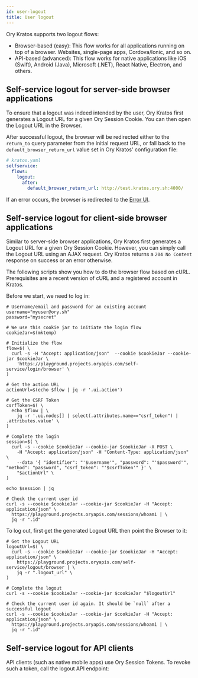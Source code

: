```yaml
---
id: user-logout
title: User logout
---
```


Ory Kratos supports two logout flows:

- Browser-based (easy): This flow works for all applications running on top of a browser. Websites, single-page apps,
  Cordova/Ionic, and so on.
- API-based (advanced): This flow works for native applications like iOS (Swift), Android (Java), Microsoft (.NET), React Native,
  Electron, and others.


## Self-service logout for server-side browser applications

To ensure that a logout was indeed intended by the user, Ory Kratos first generates a Logout URL for a given Ory Session Cookie.
You can then open the Logout URL in the Browser.


<SelfServiceLogoutBrowserFlow />

After successful logout, the browser will be redirected either to the `return_to` query parameter from the initial request URL, or
fall back to the `default_browser_return_url` value set in Ory Kratos' configuration file:

```yaml
# kratos.yaml
selfservice:
  flows:
    logout:
      after:
        default_browser_return_url: http://test.kratos.ory.sh:4000/
```

<CodeTabs items={browserFlow} />

If an error occurs, the browser is redirected to the [Error UI](./user-facing-errors.md).

## Self-service logout for client-side browser applications

Similar to server-side browser applications, Ory Kratos first generates a Logout URL for a given Ory Session Cookie. However, you
can simply call the Logout URL using an AJAX request. Ory Kratos returns a `204 No Content` response on success or an error
otherwise.


<SelfServiceLogoutSPAFlow />

The following scripts show you how to do the browser flow based on cURL. Prerequisites are a recent version of cURL and a
registered account in Kratos.

Before we start, we need to log in:

```shell
# Username/email and password for an existing account
username="myuser@ory.sh"
password="mysecret"

# We use this cookie jar to initiate the login flow
cookieJar=$(mktemp)

# Initialize the flow
flow=$( \
  curl -s -H "Accept: application/json"  --cookie $cookieJar --cookie-jar $cookieJar \
    'https://playground.projects.oryapis.com/self-service/login/browser' \
)

# Get the action URL
actionUrl=$(echo $flow | jq -r '.ui.action')

# Get the CSRF Token
csrfToken=$( \
  echo $flow | \
    jq -r '.ui.nodes[] | select(.attributes.name=="csrf_token") | .attributes.value' \
)

# Complete the login
session=$( \
  curl -s --cookie $cookieJar --cookie-jar $cookieJar -X POST \
    -H "Accept: application/json" -H "Content-Type: application/json" \
    --data '{ "identifier": "'$username'", "password": "'$password'", "method": "password", "csrf_token": "'$csrfToken'" }' \
    "$actionUrl" \
)

echo $session | jq

# Check the current user id
curl -s --cookie $cookieJar --cookie-jar $cookieJar -H "Accept: application/json" \
  https://playground.projects.oryapis.com/sessions/whoami | \
  jq -r ".id"
```

To log out, first get the generated Logout URL then point the Browser to it:

```shell
# Get the Logout URL
logoutUrl=$( \
  curl -s --cookie $cookieJar --cookie-jar $cookieJar -H "Accept: application/json" \
    https://playground.projects.oryapis.com/self-service/logout/browser | \
    jq -r ".logout_url" \
)

# Complete the logout
curl -s --cookie $cookieJar --cookie-jar $cookieJar "$logoutUrl"

# Check the current user id again. It should be `null` after a successful logout
curl -s --cookie $cookieJar --cookie-jar $cookieJar -H "Accept: application/json" \
  https://playground.projects.oryapis.com/sessions/whoami | \
  jq -r ".id"
```

## Self-service logout for API clients

API clients (such as native mobile apps) use Ory Session Tokens. To revoke such a token, call the logout API endpoint:

<CodeTabs items={apiFlow} />
